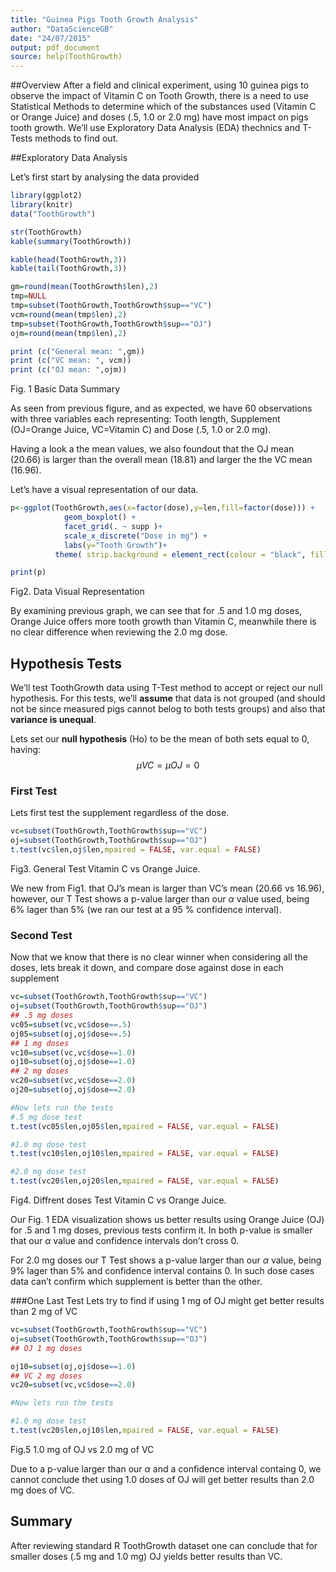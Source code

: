 ```yaml
---
title: "Guinea Pigs Tooth Growth Analysis"
author: "DataScienceGB"
date: "24/07/2015"
output: pdf_document
source: help(ToothGrowth)
---
```


##Overview
After a field and clinical experiment, using 10 guinea pigs to observe the impact of Vitamin C on Tooth Growth, there is a need to use Statistical Methods to determine which of the substances used (Vitamin C or Orange Juice) and doses (.5, 1.0 or 2.0 mg) have most impact on pigs tooth growth. 
We'll use Exploratory Data Analysis (EDA) thechnics and T-Tests methods to find out.

##Exploratory Data Analysis

Let's first start by analysing the data provided 

```r
library(ggplot2)
library(knitr)
data("ToothGrowth")

str(ToothGrowth)
kable(summary(ToothGrowth))

kable(head(ToothGrowth,3))
kable(tail(ToothGrowth,3))

gm=round(mean(ToothGrowth$len),2)
tmp=NULL
tmp=subset(ToothGrowth,ToothGrowth$sup=="VC")
vcm=round(mean(tmp$len),2)
tmp=subset(ToothGrowth,ToothGrowth$sup=="OJ")
ojm=round(mean(tmp$len),2)

print (c("General mean: ",gm))
print (c("VC mean: ", vcm))
print (c("OJ mean: ",ojm))

```

Fig. 1 Basic Data Summary

As seen from previous figure, and as expected, we have 60 observations with three variables each representing: Tooth length, Supplement (OJ=Orange Juice, VC=Vitamin C) and Dose (.5, 1.0 or 2.0 mg). 

Having a look a the mean values, we also foundout that the OJ mean (20.66) is larger than the overall mean (18.81) and larger the the VC mean (16.96).

Let's have a visual representation of our data.

```r

p<-ggplot(ToothGrowth,aes(x=factor(dose),y=len,fill=factor(dose))) +
            geom_boxplot() +
            facet_grid(. ~ supp )+        
            scale_x_discrete("Dose in mg") +
            labs(y="Tooth Growth")+          
          theme( strip.background = element_rect(colour = "black", fill = "orange")                               )

print(p)


```
Fig2. Data Visual Representation

By examining previous graph, we can see that for .5 and 1.0 mg doses, Orange Juice offers more tooth growth than  Vitamin C, meanwhile there is no clear difference when reviewing the 2.0 mg dose.

## Hypothesis Tests

We'll test ToothGrowth data using T-Test method to accept or reject our null hypothesis.
For this tests, we'll **assume** that data is not grouped (and should not be since measured pigs cannot belog to both tests groups) and also that **variance is unequal**.

Lets set our **null hypothesis** (Ho) to be the mean of both sets equal to 0, having:
$$ \mu VC  = \mu OJ = 0 $$
 
### First Test
Lets first test the supplement regardless of the dose.

```r

vc=subset(ToothGrowth,ToothGrowth$sup=="VC")
oj=subset(ToothGrowth,ToothGrowth$sup=="OJ")
t.test(vc$len,oj$len,mpaired = FALSE, var.equal = FALSE)
```
Fig3. General Test Vitamin C vs Orange Juice.

We new from Fig1. that OJ's mean is larger than VC's mean (20.66 vs 16.96), however, our T Test shows a p-value larger than our $\alpha$ value used, being 6% lager than 5% (we ran our test at a 95 % confidence interval).


### Second Test
Now that we know that there is no clear winner when considering all the doses, lets break it down, and compare dose against dose in each supplement

```r

vc=subset(ToothGrowth,ToothGrowth$sup=="VC")
oj=subset(ToothGrowth,ToothGrowth$sup=="OJ")
## .5 mg doses
vc05=subset(vc,vc$dose==.5)
oj05=subset(oj,oj$dose==.5)
## 1 mg doses
vc10=subset(vc,vc$dose==1.0)
oj10=subset(oj,oj$dose==1.0)
## 2 mg doses
vc20=subset(vc,vc$dose==2.0)
oj20=subset(oj,oj$dose==2.0)

#Now lets run the tests
#.5 mg dose test
t.test(vc05$len,oj05$len,mpaired = FALSE, var.equal = FALSE)

#1.0 mg dose test
t.test(vc10$len,oj10$len,mpaired = FALSE, var.equal = FALSE)

#2.0 mg dose test
t.test(vc20$len,oj20$len,mpaired = FALSE, var.equal = FALSE)

```
Fig4. Diffrent doses Test Vitamin C vs Orange Juice.

Our Fig. 1 EDA visualization shows us better results using Orange Juice (OJ) for .5 and 1 mg doses, previous tests confirm it. In both p-value is smaller that our $\alpha$ value and confidence intervals don't cross 0.

For 2.0 mg doses our T Test shows a p-value larger than our $\alpha$ value, being 9% lager than 5% and confidence interval contains 0. In such dose cases data can't confirm which supplement is better than the other.

###One Last Test
Lets try to find if using 1 mg of OJ might get better results than 2 mg of VC

```r

vc=subset(ToothGrowth,ToothGrowth$sup=="VC")
oj=subset(ToothGrowth,ToothGrowth$sup=="OJ")
## OJ 1 mg doses

oj10=subset(oj,oj$dose==1.0)
## VC 2 mg doses
vc20=subset(vc,vc$dose==2.0)

#Now lets run the tests

#1.0 mg dose test
t.test(vc20$len,oj10$len,mpaired = FALSE, var.equal = FALSE)

```
Fig.5 1.0 mg of OJ vs 2.0 mg of VC

Due to a p-value larger than our $\alpha$ and a confidence interval containg 0, we cannot conclude thet using 1.0 doses of OJ will get better results than 2.0 mg does of VC.

## Summary
After reviewing standard R ToothGrowth dataset one can conclude that for smaller doses (.5 mg  and 1.0 mg) OJ yields better results than VC.